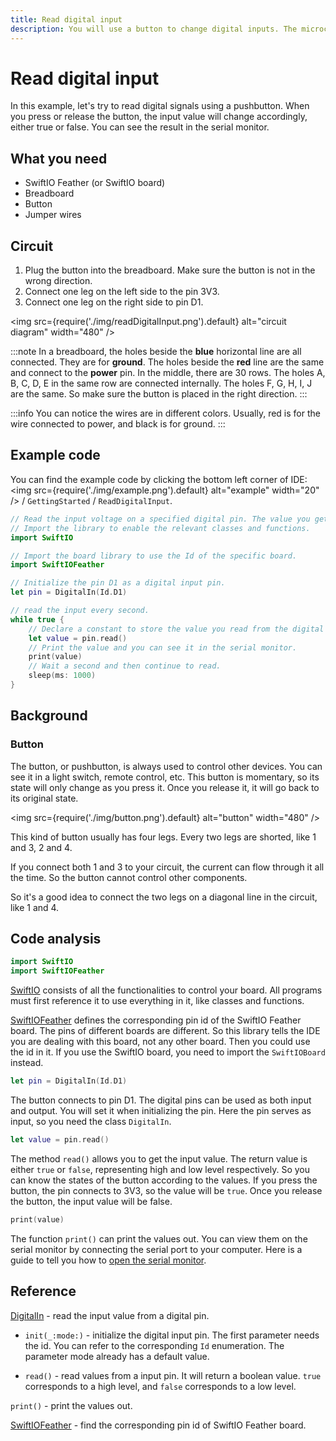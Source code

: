 ```yaml
---
title: Read digital input
description: You will use a button to change digital inputs. The microcontroller reads the value and prints it on the serial monitor. 
---
```


# Read digital input

In this example, let's try to read digital signals using a pushbutton. When you press or release the button, the input value will change accordingly, either true or false. You can see the result in the serial monitor.

## What you need

- SwiftIO Feather (or SwiftIO board)
- Breadboard
- Button
- Jumper wires

## Circuit

1. Plug the button into the breadboard. Make sure the button is not in the wrong direction.
2. Connect one leg on the left side to the pin 3V3. 
3. Connect one leg on the right side to pin D1. 


<img
  src={require('./img/readDigitalInput.png').default}
  alt="circuit diagram" width="480"
/>

:::note
In a breadboard, the holes beside the **blue** horizontal line are all connected. They are for **ground**. The holes beside the **red** line are the same and connect to the **power** pin. In the middle, there are 30 rows. The holes A, B, C, D, E in the same row are connected internally. The holes F, G, H, I, J are the same. So make sure the button is placed in the right direction.
:::

:::info
You can notice the wires are in different colors. Usually, red is for the wire connected to power, and black is for ground.
:::



## Example code

You can find the example code by clicking the bottom left corner of IDE: <img
  src={require('./img/example.png').default}
  alt="example" width="20"
/> / `GettingStarted` / `ReadDigitalInput`.

``` swift
// Read the input voltage on a specified digital pin. The value you get will be either true or false.
// Import the library to enable the relevant classes and functions.
import SwiftIO

// Import the board library to use the Id of the specific board.
import SwiftIOFeather

// Initialize the pin D1 as a digital input pin.
let pin = DigitalIn(Id.D1)

// read the input every second.
while true {
    // Declare a constant to store the value you read from the digital pin.
    let value = pin.read()
    // Print the value and you can see it in the serial monitor.
    print(value)
    // Wait a second and then continue to read.
    sleep(ms: 1000)
}
```

## Background

### Button

The button, or pushbutton, is always used to control other devices. You can see it in a light switch, remote control, etc. This button is momentary, so its state will only change as you press it. Once you release it, it will go back to its original state.


<img
  src={require('./img/button.png').default}
  alt="button" width="480"
/>

This kind of button usually has four legs. Every two legs are shorted, like 1 and 3, 2 and 4. 

If you connect both 1 and 3 to your circuit, the current can flow through it all the time. So the button cannot control other components.

So it's a good idea to connect the two legs on a diagonal line in the circuit, like 1 and 4.



## Code analysis

``` swift
import SwiftIO
import SwiftIOFeather
```

[SwiftIO](https://swiftioapi.madmachine.io/) consists of all the functionalities to control your board. All programs must first reference it to use everything in it, like classes and functions.

[SwiftIOFeather](https://github.com/madmachineio/MadBoards/blob/main/Sources/SwiftIOFeather/Id.swift) defines the corresponding pin id of the SwiftIO Feather board. The pins of different boards are different. So this library tells the IDE you are dealing with this board, not any other board. Then you could use the id in it. If you use the SwiftIO board, you need to import the `SwiftIOBoard` instead.

``` swift
let pin = DigitalIn(Id.D1)
```
The button connects to pin D1. The digital pins can be used as both input and output. You will set it when initializing the pin. Here the pin serves as input, so you need the class `DigitalIn`.

``` swift
let value = pin.read()
```

The method `read()` allows you to get the input value. The return value is either `true` or `false`, representing high and low level respectively. So you can know the states of the button according to the values. If you press the button, the pin connects to 3V3, so the value will be `true`. Once you release the button, the input value will be false.

``` swift
print(value)
```
The function `print()` can print the values out. You can view them on the serial monitor by connecting the serial port to your computer. Here is a guide to tell you how to [open the serial monitor](../../../how-to/debug.md#step-3-open-serial-monitor-on-the-ide).

## Reference

[DigitalIn](https://swiftioapi.madmachine.io/Classes/DigitalIn.html) - read the input value from a digital pin.

- `init(_:mode:)` - initialize the digital input pin. The first parameter needs the id. You can refer to the corresponding `Id` enumeration. The parameter mode already has a default value.

- `read()` - read values from a input pin. It will return a boolean value. `true` corresponds to a high level, and `false` corresponds to a low level.

`print()` - print the values out.

[SwiftIOFeather](https://github.com/madmachineio/MadBoards/blob/main/Sources/SwiftIOFeather/Id.swift) - find the corresponding pin id of SwiftIO Feather board.